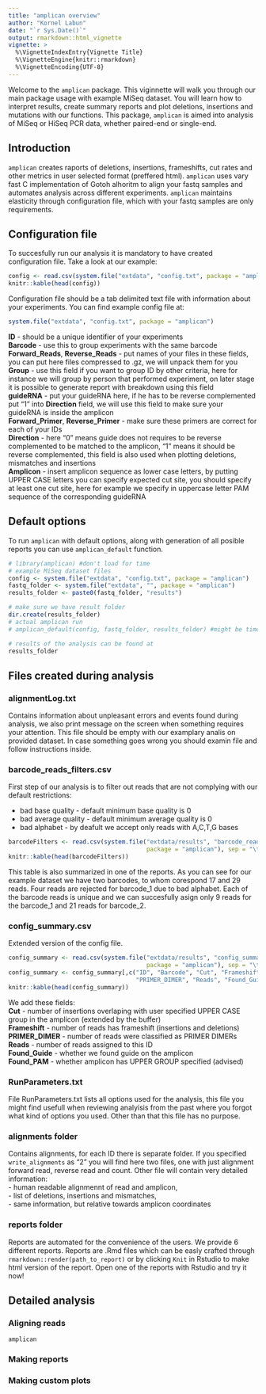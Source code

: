 ```yaml
---
title: "amplican overview"
author: "Kornel Labun"
date: "`r Sys.Date()`"
output: rmarkdown::html_vignette
vignette: >
  %\VignetteIndexEntry{Vignette Title}
  %\VignetteEngine{knitr::rmarkdown}
  %\VignetteEncoding{UTF-8}
---
```


Welcome to the `amplican` package. This viginnette will walk you through our main package usage with example MiSeq dataset. 
You will learn how to interpret results, create summary reports and plot deletions, insertions and mutations with
our functions. This package, `amplican` is aimed into analysis of MiSeq or HiSeq PCR data, whether paired-end or 
single-end. 

## Introduction

`amplican` creates raports of deletions, insertions, frameshifts, cut rates and other metrics in user selected format 
(preffered html). `amplican` uses vary fast C implementation of Gotoh alhoritm to align your fastq samples and 
automates analysis across different experiments. `amplican` maintains elasticity through configuration file, 
which with your fastq samples are only requirements.

## Configuration file

To succesfully run our analysis it is mandatory to have created configuration file. Take a look at our example:

```r
config <- read.csv(system.file("extdata", "config.txt", package = "amplican"), sep = "\t")
knitr::kable(head(config))
```

Configuration file should be a tab delimited text file with information about your experiments. 
You can find example config file at:
```r
system.file("extdata", "config.txt", package = "amplican")
```

**ID** - should be a unique identifier of your experiments  
**Barcode** - use this to group experiments with the same barcode  
**Forward_Reads**, **Reverse_Reads** - put names of your files in these fields, you can put here files compressed to 
.gz, we will unpack them for you  
**Group** - use this field if you want to group ID by other criteria, here for instance we will group by person that
performed experiment, on later stage it is possible to generate report with breakdown using this field  
**guideRNA** - put your guideRNA here, if he has to be reverse complemented put "1" into **Direction** field, 
we will use this field to make sure your guideRNA is inside the amplicon  
**Forward_Primer**, **Reverse_Primer** - make sure these primers are correct for each of your IDs  
**Direction** - here "0" means guide does not requires to be reverse complemented to be matched to the amplicon, 
"1" means it should be reverse complemented, this field is also used when plotting deletions, mismatches and 
insertions  
**Amplicon** - insert amplicon sequence as lower case letters, by putting UPPER CASE letters you can specify
expected cut site, you should specify at least one cut site, here for example we specify in uppercase letter PAM 
sequence of the corresponding guideRNA  

## Default options

To run `amplican` with default options, along with generation of all posible reports you can use
`amplican_default` function.

```r
# library(amplican) #don't load for time
# example MiSeq dataset files
config <- system.file("extdata", "config.txt", package = "amplican")
fastq_folder <- system.file("extdata", "", package = "amplican")
results_folder <- paste0(fastq_folder, "results")

# make sure we have result folder
dir.create(results_folder)
# actual amplican run
# amplican_default(config, fastq_folder, results_folder) #might be time consuming

# results of the analysis can be found at
results_folder
```

## Files created during analysis

### alignmentLog.txt

Contains information about unpleasant errors and events found during analysis, we also print message on the screen when
something requires your attention. This file should be empty with our examplary analis on provided dataset. In case 
something goes wrong you should examin file and follow instructions inside.

### barcode_reads_filters.csv

First step of our analysis is to filter out reads that are not complying with our default restrictions:  

* bad base quality - default minimum base quality is 0  
* bad average quality - default minimum average quality is 0  
* bad alphabet - by deafult we accept only reads with A,C,T,G bases  

```r
barcodeFilters <- read.csv(system.file("extdata/results", "barcode_reads_filters.csv", 
                                       package = "amplican"), sep = "\t", header = T)
knitr::kable(head(barcodeFilters))
```

This table is also summarized in one of the reports. As you can see for our example dataset we have two barcodes,
to whom corespond 17 and 29 reads. Four reads are rejected for barcode_1 due to bad alphabet. Each of the barcode reads
is unique and we can succesfully asign only 9 reads for the barcode_1 and 21 reads for barcode_2. 

### config_summary.csv

Extended version of the config file.

```r
config_summary <- read.csv(system.file("extdata/results", "config_summary.csv", 
                                       package = "amplican"), sep = "\t", header = T)
config_summary <- config_summary[,c("ID", "Barcode", "Cut", "Frameshift", 
                                    "PRIMER_DIMER", "Reads", "Found_Guide", "Found_PAM")]
knitr::kable(head(config_summary))
```

We add these fields:  
**Cut** - number of insertions overlaping with user specified UPPER CASE group in the amplicon (extended by the buffer)  
**Frameshift** - number of reads has frameshift (insertions and deletions)  
**PRIMER_DIMER** - number of reads were classified as PRIMER DIMERs  
**Reads** - number of reads assigned to this ID  
**Found_Guide** - whether we found guide on the amplicon  
**Found_PAM** - whether amplicon has UPPER GROUP specified (advised)  

### RunParameters.txt

File RunParameters.txt lists all options used for the analysis, this file you might find usefull when 
reviewing analyisis from the past where you forgot what kind of options you used. Other than that 
this file has no purpose. 

### alignments folder

Contains alignments, for each ID there is separate folder. If you specified `write_alignments` as "2" you will
find here two files, one with just alignment forward read, reverse read and count. Other file will contain very
detailed information:  
- human readable alignmennt of read and amplicon,  
- list of deletions, insertions and mismatches,  
- same information, but relative towards amplicon coordinates

### reports folder

Reports are automated for the convenience of the users. We provide 6 different reports. Reports are .Rmd files
which can be easly crafted through `rmarkdown::render(path_to_report)` or by clicking `Knit` in Rstudio to make html
version of the report. Open one of the reports with Rstudio and try it now!

## Detailed analysis

### Aligning reads

`amplican` 

### Making reports

### Making custom plots

